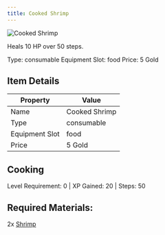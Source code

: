 ```yaml
---
title: Cooked Shrimp
---
```


<div className="flex items-start gap-6 mb-8">
  <div className="flex-shrink-0">
    <img src="/assets/resources/cooking/cooked_shrimp.png" alt="Cooked Shrimp" className="w-24 h-24 border rounded-lg" />
  </div>
  <div className="flex-1">
    <div className="space-y-2">
      <p className="text-lg text-muted-foreground">Heals 10 HP over 50 steps.</p>
      <div className="flex flex-wrap gap-4 text-sm">
        <span className="px-2 py-1 bg-green-100 dark:bg-green-900 rounded-md">
          Type: consumable
        </span>
        <span className="px-2 py-1 bg-purple-100 dark:bg-purple-900 rounded-md">
          Equipment Slot: food
        </span>
        <span className="px-2 py-1 bg-yellow-100 dark:bg-yellow-900 rounded-md">
          Price: 5 Gold
        </span>
      </div>
    </div>
  </div>
</div>

## Item Details
| Property | Value |
|----------|-------|
| Name | Cooked Shrimp |
| Type | consumable |
| Equipment Slot | food |
| Price | 5 Gold |

## Cooking
Level Requirement: 0 | XP Gained: 20 | Steps: 50

## Required Materials:
2x [Shrimp](/docs/resources/individual/shrimp)

